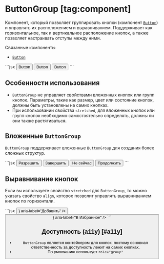 <Overview group="layout">

# ButtonGroup [tag:component]

Компонент, который позволяет группировать кнопки
(компонент [`Button`](/components/button)) и управлять их расположением и выравниванием.
Поддерживает как горизонтальное, так и вертикальное расположение кнопок,
а также позволяет настраивать отступы между ними.

Связанные компоненты:

- [`Button`](/components/button)

</Overview>

<Playground>
  ```jsx
  <ButtonGroup>
    <Button>Button</Button>
    <Button>Button</Button>
    <Button>Button</Button>
  </ButtonGroup>
  ```
</Playground>

## Особенности использования

- `ButtonGroup` не управляет свойствами вложенных кнопок или групп кнопок.
  Параметры, такие как размер, цвет или состояние кнопок, должны быть установлены на самих кнопках.
- При использовании свойства `stretched`, для вложенных кнопок или групп кнопок необходимо самостоятельно определять,
  должны ли они также растягиваться.

## Вложенные `ButtonGroup`

`ButtonGroup` поддерживает вложенные `ButtonGroup` для создания более сложных структур.

<Playground>
  ```jsx
  <ButtonGroup mode="vertical" gap="m">
    <Button size="l" appearance="accent" stretched>
      Разрешить
    </Button>
    <Button size="l" appearance="accent" stretched>
      Завершить
    </Button>
    <ButtonGroup mode="horizontal" gap="s" stretched>
      <Button size="l" appearance="negative" stretched>
        Не сейчас
      </Button>
      <Button size="l" appearance="positive" stretched>
        Продолжить
      </Button>
    </ButtonGroup>
  </ButtonGroup>
  ```
</Playground>

## Выравнивание кнопок

Если вы используете свойство `stretched` для `ButtonGroup`, то можно указать свойство `align`,
которое позволит управлять выравниванием кнопок по горизонтали.

<Playground>
  ```jsx
  <ButtonGroup gap="s" stretched align="right">
    <Button before={<Icon12Add />} aria-label="Добавить" />
    <Button before={<Icon12Favorite />} aria-label="В Избранное" />
  </ButtonGroup>
  ```
</Playground>

## Доступность (a11y) [#a11y]

- `ButtonGroup` является контейнером для кнопок, поэтому основная ответственность за доступность лежит на самих кнопках.
- По умолчанию использует `role="group"`
